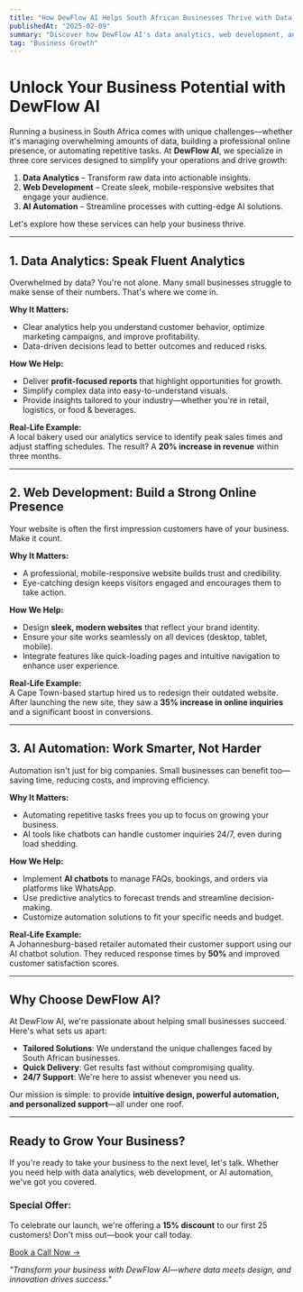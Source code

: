 ```yaml
---
title: "How DewFlow AI Helps South African Businesses Thrive with Data, Web Solutions, and AI Automation"  
publishedAt: "2025-02-09"  
summary: "Discover how DewFlow AI's data analytics, web development, and AI automation services can help your business grow smarter, faster, and more efficiently."  
tag: "Business Growth"  
---
```


# Unlock Your Business Potential with DewFlow AI  

Running a business in South Africa comes with unique challenges—whether it's managing overwhelming amounts of data, building a professional online presence, or automating repetitive tasks. At **DewFlow AI**, we specialize in three core services designed to simplify your operations and drive growth:  

1. **Data Analytics** – Transform raw data into actionable insights.  
2. **Web Development** – Create sleek, mobile-responsive websites that engage your audience.  
3. **AI Automation** – Streamline processes with cutting-edge AI solutions.  

Let's explore how these services can help your business thrive.  

---

## 1. Data Analytics: Speak Fluent Analytics  
Overwhelmed by data? You're not alone. Many small businesses struggle to make sense of their numbers. That's where we come in.  

**Why It Matters:**  
- Clear analytics help you understand customer behavior, optimize marketing campaigns, and improve profitability.  
- Data-driven decisions lead to better outcomes and reduced risks.  

**How We Help:**  
- Deliver **profit-focused reports** that highlight opportunities for growth.  
- Simplify complex data into easy-to-understand visuals.  
- Provide insights tailored to your industry—whether you're in retail, logistics, or food & beverages.  

**Real-Life Example:**  
A local bakery used our analytics service to identify peak sales times and adjust staffing schedules. The result? A **20% increase in revenue** within three months.  

---

## 2. Web Development: Build a Strong Online Presence  
Your website is often the first impression customers have of your business. Make it count.  

**Why It Matters:**  
- A professional, mobile-responsive website builds trust and credibility.  
- Eye-catching design keeps visitors engaged and encourages them to take action.  

**How We Help:**  
- Design **sleek, modern websites** that reflect your brand identity.  
- Ensure your site works seamlessly on all devices (desktop, tablet, mobile).  
- Integrate features like quick-loading pages and intuitive navigation to enhance user experience.  

**Real-Life Example:**  
A Cape Town-based startup hired us to redesign their outdated website. After launching the new site, they saw a **35% increase in online inquiries** and a significant boost in conversions.  

---

## 3. AI Automation: Work Smarter, Not Harder  
Automation isn't just for big companies. Small businesses can benefit too—saving time, reducing costs, and improving efficiency.  

**Why It Matters:**  
- Automating repetitive tasks frees you up to focus on growing your business.  
- AI tools like chatbots can handle customer inquiries 24/7, even during load shedding.  

**How We Help:**  
- Implement **AI chatbots** to manage FAQs, bookings, and orders via platforms like WhatsApp.  
- Use predictive analytics to forecast trends and streamline decision-making.  
- Customize automation solutions to fit your specific needs and budget.  

**Real-Life Example:**  
A Johannesburg-based retailer automated their customer support using our AI chatbot solution. They reduced response times by **50%** and improved customer satisfaction scores.  

---

## Why Choose DewFlow AI?  
At DewFlow AI, we're passionate about helping small businesses succeed. Here's what sets us apart:  
- **Tailored Solutions**: We understand the unique challenges faced by South African businesses.  
- **Quick Delivery**: Get results fast without compromising quality.  
- **24/7 Support**: We're here to assist whenever you need us.  

Our mission is simple: to provide **intuitive design, powerful automation, and personalized support**—all under one roof.  

---

## Ready to Grow Your Business?  
If you're ready to take your business to the next level, let's talk. Whether you need help with data analytics, web development, or AI automation, we've got you covered.  

### Special Offer:  
To celebrate our launch, we're offering a **15% discount** to our first 25 customers! Don't miss out—book your call today.  

[Book a Call Now →](https://cal.com/dewflow/15min)  

*"Transform your business with DewFlow AI—where data meets design, and innovation drives success."*  
